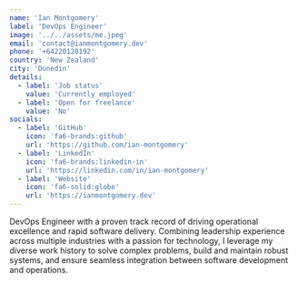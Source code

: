 ```yaml
---
name: 'Ian Montgomery'
label: 'DevOps Engineer'
image: '../../assets/me.jpeg'
email: 'contact@ianmontgomery.dev'
phone: '+64220120192'
country: 'New Zealand'
city: 'Dunedin'
details:
  - label: 'Job status'
    value: 'Currently employed'
  - label: 'Open for freelance'
    value: 'No'
socials:
  - label: 'GitHub'
    icon: 'fa6-brands:github'
    url: 'https://github.com/ian-montgomery'
  - label: 'LinkedIn'
    icon: 'fa6-brands:linkedin-in'
    url: 'https://linkedin.com/in/ian-montgomery'
  - label: 'Website'
    icon: 'fa6-solid:globe'
    url: 'https://ianmontgomery.dev'
---
```


DevOps Engineer with a proven track record of driving operational excellence and rapid software delivery. Combining leadership experience across multiple industries with a passion for technology, I leverage my diverse work history to solve complex problems, build and maintain robust systems, and ensure seamless integration between software development and operations.
